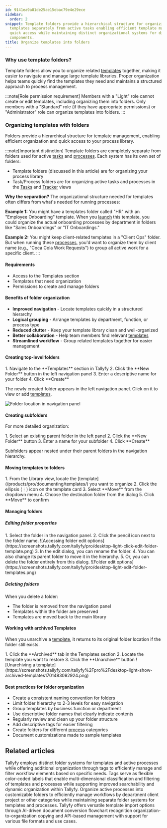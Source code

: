 ```yaml
---
id: 9141ea9a81de25ae15ebac79e4e29ece
sidebar:
  order: 2
snippet: Template folders provide a hierarchical structure for organizing process
  templates separately from active tasks enabling efficient template management and
  quick access while maintaining distinct organizational systems for different workflow
  components.
title: Organize templates into folders
---
```



### Why use template folders?

Template folders allow you to organize related [templates](/products/pro/documenting/templates/) together, making it easier to navigate and manage large template libraries. Proper organization helps teams quickly find the templates they need and maintains a structured approach to process management.

:::note[Role permission requirement]
Members with a "Light" role cannot create or edit templates, including organizing them into folders. Only members with a "Standard" role (if they have appropriate permissions) or "Administrator" role can organize templates into folders.
:::

### Organizing templates with folders

Folders provide a hierarchical structure for template management, enabling efficient organization and quick access to your process library.

:::note[Important distinction]
Template folders are completely separate from folders used for active [tasks](/products/pro/tracking-and-tasks/tasks/) and [processes](/products/pro/tracking-and-tasks/processes/). Each system has its own set of folders:
- Template folders (discussed in this article) are for organizing your process library
- Task/Process folders are for organizing active tasks and processes in the [Tasks](/products/pro/tracking-and-tasks/tasks-view/) and [Tracker](/products/pro/tracking-and-tasks/tracker-view/) views

**Why the separation?** The organizational structure needed for templates often differs from what's needed for running processes:

**Example 1:** You might have a templates folder called "HR" with an "Employee Onboarding" template. When you [launch](/products/pro/launching/) this template, you could organize the actual onboarding processes by department in folders like "Sales Onboardings" or "IT Onboardings."

**Example 2:** You might keep client-related templates in a "Client Ops" folder. But when running these [processes](/products/pro/tracking-and-tasks/processes/), you'd want to organize them by client name (e.g., "Coca Cola Work Requests") to group all active work for a specific client.
:::

#### Requirements
- Access to the Templates section
- Templates that need organization
- Permissions to create and manage folders

#### Benefits of folder organization
- **Improved navigation** - Locate templates quickly in a structured hierarchy
- **Logical grouping** - Arrange templates by department, function, or process type
- **Reduced clutter** - Keep your template library clean and well-organized
- **Better collaboration** - Help team members find relevant [templates](/products/pro/documenting/templates/)
- **Streamlined workflow** - Group related templates together for easier management

#### Creating top-level folders

<Steps>
1. Navigate to the **Templates** section in Tallyfy
2. Click the **New Folder** button in the left navigation panel
3. Enter a descriptive name for your folder
4. Click **Create**
</Steps>

The newly created folder appears in the left navigation panel. Click on it to view or add [templates](/products/pro/documenting/templates/).

![Folder location in navigation panel](https://screenshots.tallyfy.com/tallyfy/pro/desktop-light-point-folders-templates.png)

#### Creating subfolders

For more detailed organization:

<Steps>
1. Select an existing parent folder in the left panel
2. Click the **New Folder** button
3. Enter a name for your subfolder
4. Click **Create**
</Steps>

Subfolders appear nested under their parent folders in the navigation hierarchy.

#### Moving templates to folders

<Steps>
1. From the Library view, locate the [template](/products/pro/documenting/templates/) you want to organize
2. Click the ellipsis (⋮) icon on the template card
3. Select **Move** from the dropdown menu
4. Choose the destination folder from the dialog
5. Click **Move** to confirm
</Steps>

#### Managing folders

##### Editing folder properties
<Steps>
1. Select the folder in the navigation panel.
2. Click the pencil icon next to the folder name.
   ![Accessing folder edit options](https://screenshots.tallyfy.com/tallyfy/pro/desktop-light-click-edit-folder-template.png)
3. In the edit dialog, you can rename the folder.
4. You can also change its parent folder to move it in the hierarchy.
5. Or, you can delete the folder entirely from this dialog.
   ![Folder edit options](https://screenshots.tallyfy.com/tallyfy/pro/desktop-light-edit-folder-templates.png)
</Steps>

##### Deleting folders
When you delete a folder:
- The folder is removed from the navigation panel
- Templates within the folder are preserved
- Templates are moved back to the main library

#### Working with archived Templates

When you unarchive a [template](/products/pro/documenting/templates/), it returns to its original folder location if the folder still exists.

<Steps>
1. Click the **Archived** tab in the Templates section 
2. Locate the template you want to restore
3. Click the **Unarchive** button
   ![Unarchiving a template](https://screenshots.tallyfy.com/tallyfy%2Fpro%2Fdesktop-light-show-archived-templates1701483092924.png)
</Steps>

#### Best practices for folder organization
- Create a consistent naming convention for folders
- Limit folder hierarchy to 2-3 levels for easy navigation
- Group templates by business function or department
- Use descriptive folder names that clearly indicate contents
- Regularly review and clean up your folder structure
- Add descriptive tags for easier filtering
- Create folders for different [process](/products/pro/tracking-and-tasks/processes/) categories
- Document customizations made to sample templates


## Related articles
<CardGrid>
<LinkTitleCard header="<b>Tasks View > Organize tasks and processes into folders</b>" href="/products/pro/tracking-and-tasks/tasks-view/how-can-i-add-tasks-to-folders-in-tallyfy/" > Tallyfy employs distinct folder systems for templates and active processes while offering additional organization through tags to efficiently manage and filter workflow elements based on specific needs. </LinkTitleCard>
<LinkTitleCard header="<b>Templates > Tags</b>" href="/products/pro/documenting/templates/how-to-manage-templates-and-processes-with-tags/" > Tags serve as flexible color-coded labels that enable multi-dimensional classification and filtering of templates and processes while supporting improved searchability and dynamic organization within Tallyfy. </LinkTitleCard>
<LinkTitleCard header="<b>Organize Processes > Organize processes into folders</b>" href="/products/pro/tracking-and-tasks/tracker-view/organize-processes/how-can-i-add-tasks-to-folders-in-tallyfy/" > Organize active processes into customizable folders to efficiently manage workflows by department client project or other categories while maintaining separate folder systems for templates and processes. </LinkTitleCard>
<LinkTitleCard header="<b>Templates > Import a template</b>" href="/products/pro/documenting/templates/import-feature/" > Tallyfy offers versatile template import options through AI-driven document conversion flowchart recognition organization-to-organization copying and API-based management with support for various file formats and use cases. </LinkTitleCard>
</CardGrid>
